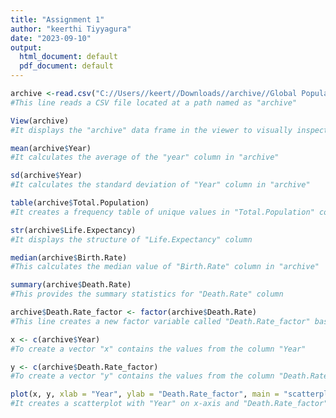 ---
title: "Assignment 1"
author: "keerthi Tiyyagura"
date: "2023-09-10"
output:
  html_document: default
  pdf_document: default
---
```{r}
archive <-read.csv("C://Users//keert//Downloads//archive//Global Population Trends(2016-2022).csv") 
#This line reads a CSV file located at a path named as "archive"

View(archive)
#It displays the "archive" data frame in the viewer to visually inspect the data set

mean(archive$Year)
#It calculates the average of the "year" column in "archive"

sd(archive$Year)
#It calculates the standard deviation of "Year" column in "archive"

table(archive$Total.Population)
#It creates a frequency table of unique values in "Total.Population" column

str(archive$Life.Expectancy)
#It displays the structure of "Life.Expectancy" column

median(archive$Birth.Rate)
#This calculates the median value of "Birth.Rate" column in "archive"

summary(archive$Death.Rate)
#This provides the summary statistics for "Death.Rate" column

archive$Death.Rate_factor <- factor(archive$Death.Rate)
#This line creates a new factor variable called "Death.Rate_factor" based on the values in "Death.Rate" column. It converts the numeric values in "Death.Rate" into a categorical factor variable.

x <- c(archive$Year)
#To create a vector "x" contains the values from the column "Year"

y <- c(archive$Death.Rate_factor)
#To create a vector "y" contains the values from the column "Death.Rate_factor"

plot(x, y, xlab = "Year", ylab = "Death.Rate_factor", main = "scatterplot")
#It creates a scatterplot with "Year" on x-axis and "Death.Rate_factor" on y-axis.It also sets labels for the x and y axes

```


